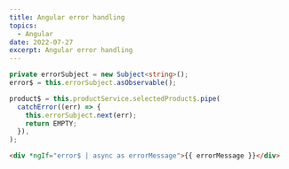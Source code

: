 ```yaml
---
title: Angular error handling
topics:
  - Angular
date: 2022-07-27
excerpt: Angular error handling
---
```


```ts
private errorSubject = new Subject<string>();
error$ = this.errorSubject.asObservable();

product$ = this.productService.selectedProduct$.pipe(
  catchError((err) => {
    this.errorSubject.next(err);
    return EMPTY;
  }),
);
```

```html
<div *ngIf="error$ | async as errorMessage">{{ errorMessage }}</div>
```
